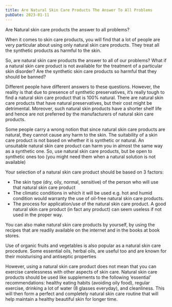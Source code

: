 ```yaml
---
title: Are Natural Skin Care Products The Answer To All Problems
pubDate: 2023-01-11
---
```


Are Natural skin care products the answer to all problems?

When it comes to skin care products, you will find that a lot of people are very particular about using only natural skin care products. They treat all the synthetic products as harmful to the skin.

So, are natural skin care products the answer to all of our problems? What if a natural skin care product is not available for the treatment of a particular skin disorder? Are the synthetic skin care products so harmful that they should be banned?

Different people have different answers to these questions. However, the reality is that due to presence of synthetic preservatives, it’s really tough to find a natural skin care product that is 100% natural. There are natural skin care products that have natural preservatives, but their cost might be detrimental. Moreover, such natural skin products have a shorter shelf life and hence are not preferred by the manufacturers of natural skin care products. 

Some people carry a wrong notion that since natural skin care products are natural, they cannot cause any harm to the skin. The suitability of a skin care product is not based on whether it is synthetic or natural. An unsuitable natural skin care product can harm you in almost the same way as a synthetic one. So, use natural skin care products, but be open to synthetic ones too (you might need them when a natural solution is not available)

Your selection of a natural skin care product should be based on 3 factors: 

* The skin type (dry, oily, normal, sensitive) of the person who will use that natural skin care product
* The climatic conditions in which it will be used e.g. hot and humid condition would warranty the use of oil-free natural skin care products.
* The process for application/use of the natural skin care product. A good natural skin care product (in fact any product) can seem useless if not used in the proper way.

You can also make natural skin care products by yourself, by using the recipes that are readily available on the internet and in the books at book stores. 

Use of organic fruits and vegetables is also popular as a natural skin care procedure. Some essential oils, herbal oils, are useful too and are known for their moisturising and antiseptic properties

However, using a natural skin care product does not mean that you can exercise carelessness with other aspects of skin care. Natural skin care products should be used like supplements to the following ‘essential’ recommendations: healthy eating habits (avoiding oily food), regular exercise, drinking a lot of water (8 glasses everyday), and cleanliness. This will then form a perfect and completely natural skin care routine that will help maintain a healthy beautiful skin for longer time.